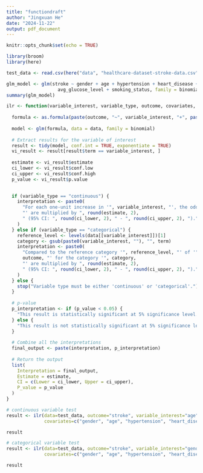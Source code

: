 ```yaml
---
title: "functiondraft"
author: "Jingxuan He"
date: "2024-11-22"
output: pdf_document
---
```


```r
knitr::opts_chunk$set(echo = TRUE)
```

```r
library(broom)
library(here)
```

```r
test_data <- read.csv(here("data", "healthcare-dataset-stroke-data.csv"))

glm_model <- glm(stroke ~ gender + age + hypertension + heart_disease +
                   avg_glucose_level + smoking_status, family = binomial, data = test_data)
summary(glm_model)
```

```r
ilr <- function(variable_interest, variable_type, outcome, covariates, data) {
  
  formula <- as.formula(paste(outcome, "~", variable_interest, "+", paste(covariates, collapse = "+")))
  
  model <- glm(formula, data = data, family = binomial)
  
  # Extract results for the variable of interest
  result <- tidy(model, conf.int = TRUE, exponentiate = TRUE)
  vi_result <- result[result$term == variable_interest, ]
  
  estimate <- vi_result$estimate
  ci_lower <- vi_result$conf.low
  ci_upper <- vi_result$conf.high
  p_value <- vi_result$p.value
  

  if (variable_type == "continuous") {
    interpretation <- paste0(
      "For each one-unit increase in '", variable_interest, "', the odds of '", outcome,
      "' are multiplied by ", round(estimate, 2), 
      " (95% CI: ", round(ci_lower, 2), " - ", round(ci_upper, 2), ")."
    )
  } else if (variable_type == "categorical") {
    reference_level <- levels(data[[variable_interest]])[1]
    category <- gsub(paste0(variable_interest, ""), "", term)
    interpretation <- paste0(
      "Compared to the reference category '", reference_level, "' of '", variable_interest, "', the odds of '", 
      outcome, "' for the category '", category, 
      "' are multiplied by ", round(estimate, 2), 
      " (95% CI: ", round(ci_lower, 2), " - ", round(ci_upper, 2), ")."
    )
  } else {
    stop("Variable type must be either 'continuous' or 'categorical'.")
  }
  
  # p-value 
  p_interpretation <- if (p_value < 0.05) {
    "This result is statistically significant at 5% significance level."
  } else {
    "This result is not statistically significant at 5% significance level."
  }
  
  # Combine all the interpretations
  final_output <- paste(interpretation, p_interpretation)
  
  # Return the output
  list(
    Interpretation = final_output,
    Estimate = estimate,
    CI = c(Lower = ci_lower, Upper = ci_upper),
    P_value = p_value
  )
}
```

```r
# continuous variable test
result <- ilr(data=test_data, outcome="stroke", variable_interest="age", variable_type="continuous",
              covariates=c("gender", "age", "hypertension", "heart_disease", "avg_glucose_level", "smoking_status"))

result
```

```r
# categorical variable test
result <- ilr(data=test_data, outcome="stroke", variable_interest="gender", variable_type="categorical",
              covariates=c("gender", "age", "hypertension", "heart_disease", "avg_glucose_level", "smoking_status"))

result
```

